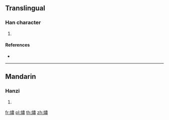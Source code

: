 ==Translingual==

===Han character===
{{Han char|rn=86|rad=火|as=12|sn=16|four=95827|canj=FLX}}

# {{defn|Han|sort=火12}}

====References====
* {{Han ref|kx=0681.250|dkj=19384|hdz=32242.100|uh=71BD|ud=29117|bh=EA53|bd=59987}}

----

==Mandarin==

===Hanzi===
{{cmn-hanzi|pin=[[xiào]] ([[xiao4]])|wg=hsiao<sup>4</sup>}}

# {{defn|lang=cmn|sort=火12}}

[[fr:熽]]
[[pl:熽]]
[[th:熽]]
[[zh:熽]]